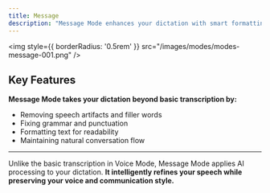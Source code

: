 ```yaml
---
title: Message
description: "Message Mode enhances your dictation with smart formatting and grammar fixes, delivering polished, ready-to-send messages that capture your voice while maintaining clarity."
---
```


<img
style={{ borderRadius: '0.5rem' }}
src="/images/modes/modes-message-001.png"
/>

## Key Features
**Message Mode takes your dictation beyond basic transcription by:**
- Removing speech artifacts and filler words
- Fixing grammar and punctuation
- Formatting text for readability
- Maintaining natural conversation flow

---
<Info>Unlike the basic transcription in Voice Mode, Message Mode applies AI processing to your dictation. **It intelligently refines your speech while preserving your voice and communication style.**</Info>